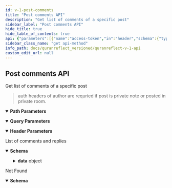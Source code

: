 ```yaml
---
id: v-1-post-comments
title: "Post comments API"
description: "Get list of comments of a specific post"
sidebar_label: "Post comments API"
hide_title: true
hide_table_of_contents: true
api: {"parameters":[{"name":"access-token","in":"header","schema":{"type":"string"},"description":"user access token"},{"name":"client","in":"header","schema":{"type":"string"},"description":"client access token"},{"name":"expiry","in":"header","schema":{"type":"string"},"example":"1531315250","description":"timestamp of token expiry "},{"name":"token-type","in":"header","schema":{"type":"string"},"example":"Bearer","description":"access token type"},{"name":"uid","in":"header","schema":{"type":"string"},"example":"user@quranreflect.com","description":"user uid"},{"name":"client_auth_token","in":"query","required":true,"schema":{"type":"string"},"description":"Client API token"},{"schema":{"type":"integer"},"name":"post_id","in":"path","required":true,"description":"post id"}],"responses":{"200":{"description":"List of comments and replies","content":{"application/json":{"schema":{"type":"object","x-examples":{"Example 1":{"success":true,"data":{"comments":[{"id":51,"body":"So you think we should turn this project from non-profit to profitable company :)","is_private":false,"hidden":false,"created_at":"2018-02-04T03:02:36.000Z","comment_policy_show":true,"parent_id":null,"children":[],"author":{"id":15,"username":"muneebarrabi","name":"منيب","first_name":"منيب","last_name":"","verified":false,"profile_img":":s3_path_url/?1587852641","followed":false,"original_profile_img":":s3_path_url/?1587852641","rooms_list":[],"display_name":"منيب","user_type":"student"}},{"id":68,"body":"There is no harm in doing so, especially if it means we are provided with a better product and/or service. Remember 'making profit' ≠ 'greed'","is_private":false,"hidden":false,"created_at":"2018-05-20T21:56:38.000Z","comment_policy_show":true,"parent_id":null,"children":[],"author":{"id":150,"username":"Fahd_Baig","name":"Fahd","first_name":"Fahd","last_name":"","verified":false,"profile_img":":s3_path_url/?1586814893","followed":false,"original_profile_img":":s3_path_url/?1586814893","rooms_list":[],"display_name":"Fahd","user_type":null}}]}}},"properties":{"success":{"type":"boolean"},"data":{"type":"object","properties":{"comments":{"type":"array","items":{"type":"object","x-examples":{"Example 1":{"id":68,"body":"There is no harm in doing so, especially if it means we are provided with a better product and/or service. Remember 'making profit' ≠ 'greed'","is_private":false,"hidden":false,"created_at":"2018-05-20T21:56:38.000Z","comment_policy_show":true,"parent_id":null,"children":[],"author":{"id":150,"username":"Fahd_Baig","name":"Fahd","first_name":"Fahd","last_name":"","verified":false,"profile_img":":s3_path_url/?1586814893","followed":false,"original_profile_img":":s3_path_url/?1586814893","rooms_list":[],"display_name":"Fahd","user_type":null}}},"properties":{"id":{"type":"integer"},"body":{"type":"string"},"is_private":{"type":"boolean"},"hidden":{"type":"boolean"},"created_at":{"type":"string"},"comment_policy_show":{"type":"boolean"},"parent_id":{"description":"parent comment id if this is a reply to another comment","nullable":true},"children":{"type":"array","description":"Comment replies","items":"circular(Comment)"},"author":{"type":"object","properties":{"id":{"type":"integer"},"username":{"type":"string"},"name":{"type":"string"},"first_name":{"type":"string"},"last_name":{"type":"string"},"verified":{"type":"boolean"},"profile_img":{"type":"string"},"followed":{"type":"boolean"},"original_profile_img":{"type":"string"},"rooms_list":{"type":"array","items":{"type":"object"}},"display_name":{"type":"string"},"user_type":{"nullable":true}}}},"title":"Comment","description":"QuranReflect Comment model."}}}}}}}}},"404":{"description":"Not Found","content":{"application/json":{"schema":{"type":"object","properties":{"status":{"type":"integer"},"success":{"type":"boolean"},"error":{"type":"string"}},"x-examples":{"Example 1":{"status":404,"success":false,"error":"Couldn't find Post with 'id'=4"}}},"examples":{"Post not found":{"value":{"status":404,"success":false,"error":"Couldn't find Post with 'id'=4"}}}}}}},"tags":["Comments"],"operationId":"v1-post-comments","description":"Get list of comments of a specific post\n\n> auth headers of author are requried if post is private note or posted in private room.","method":"get","path":"/v1/posts/{post_id}/comments","servers":[{"url":"https://quranreflect.com","description":"Production"}],"securitySchemes":{"apikey":{"name":"client_auth_token","type":"apiKey","in":"query"}},"info":{"title":"QuranReflect V1 API","description":"QuranReflect V1 APIs allows your app to interact with https://quranreflect.com resources. \n\n ## Getting started \n\n Our APIs are not public and require an API key. Please contact us via email `amer@qreflect.com` to get yours. \n\n ## User-specific APIs  \n\n All user-specific APIs (For example [Creating a post](/docs/quranreflect_versioned/quranreflect-v-1-api)) require the following headers:  \n\n - `access-token` the user access token, this token can be changed with every request. \n\n - `token-type`  value should always be `Bearer`. \n\n - `client` the client token, this too can be changed with every request. \n\n - `expiry` unix timestamp (in seconds) to indicate when access token will expire. \n\n - `uid` user's unique identifier. \n\n - `Authorization`: complete authorization header. Sample value `Bearer eyJhY2Nlc3MtdG9rZW4iOiJ4cjBrb3g1eXdVM3JrelVMZjhVUzlBIiwidG9rZW4tdHlwZSI6IkJlYXJlciIsImNsaWVudCI6IkpQeFJCRTloVmRBbDlTX1BVdEhJN2ciLCJleHBpcnkiOiIxNzA1OTQwNTQ3IiwidWlkIjoiYW1lci5hYmJhc0BtYWlsaW5hdG9yLmNvbSJ9`. \n\n The values of `access-token`, `client`, `expiry`, and `uid` headers will be returned in the response of [User Sign in API](/docs/quranreflect_versioned/user-signin).","version":"1.0.0"},"postman":{"name":"Post comments API","description":{"content":"Get list of comments of a specific post\n\n> auth headers of author are requried if post is private note or posted in private room.","type":"text/plain"},"url":{"path":["v1","posts",":post_id","comments"],"host":["{{baseUrl}}"],"query":[{"disabled":false,"description":{"content":"(Required) Client API token","type":"text/plain"},"key":"client_auth_token","value":""}],"variable":[{"disabled":false,"description":{"content":"(Required) post id","type":"text/plain"},"type":"any","value":"","key":"post_id"}]},"header":[{"disabled":false,"description":{"content":"user access token","type":"text/plain"},"key":"access-token","value":""},{"disabled":false,"description":{"content":"client access token","type":"text/plain"},"key":"client","value":""},{"disabled":false,"description":{"content":"timestamp of token expiry ","type":"text/plain"},"key":"expiry","value":""},{"disabled":false,"description":{"content":"access token type","type":"text/plain"},"key":"token-type","value":""},{"disabled":false,"description":{"content":"user uid","type":"text/plain"},"key":"uid","value":""},{"key":"Accept","value":"application/json"}],"method":"GET"}}
sidebar_class_name: "get api-method"
info_path: docs/quranreflect_versioned/quranreflect-v-1-api
custom_edit_url: null
---
```



## Post comments API



Get list of comments of a specific post

> auth headers of author are requried if post is private note or posted in private room.

<details style={{"marginBottom":"1rem"}} data-collapsed={false} open={true}><summary style={{}}><strong>Path Parameters</strong></summary><div><ul><ParamsItem className={"paramsItem"} param={{"schema":{"type":"integer"},"name":"post_id","in":"path","required":true,"description":"post id"}}></ParamsItem></ul></div></details><details style={{"marginBottom":"1rem"}} data-collapsed={false} open={true}><summary style={{}}><strong>Query Parameters</strong></summary><div><ul><ParamsItem className={"paramsItem"} param={{"name":"client_auth_token","in":"query","required":true,"schema":{"type":"string"},"description":"Client API token"}}></ParamsItem></ul></div></details><details style={{"marginBottom":"1rem"}} data-collapsed={false} open={true}><summary style={{}}><strong>Header Parameters</strong></summary><div><ul><ParamsItem className={"paramsItem"} param={{"name":"access-token","in":"header","schema":{"type":"string"},"description":"user access token"}}></ParamsItem><ParamsItem className={"paramsItem"} param={{"name":"client","in":"header","schema":{"type":"string"},"description":"client access token"}}></ParamsItem><ParamsItem className={"paramsItem"} param={{"name":"expiry","in":"header","schema":{"type":"string"},"example":"1531315250","description":"timestamp of token expiry "}}></ParamsItem><ParamsItem className={"paramsItem"} param={{"name":"token-type","in":"header","schema":{"type":"string"},"example":"Bearer","description":"access token type"}}></ParamsItem><ParamsItem className={"paramsItem"} param={{"name":"uid","in":"header","schema":{"type":"string"},"example":"user@quranreflect.com","description":"user uid"}}></ParamsItem></ul></div></details><div><ApiTabs><TabItem label={"200"} value={"200"}><div>

List of comments and replies

</div><div><MimeTabs schemaType={"response"}><TabItem label={"application/json"} value={"application/json"}><SchemaTabs><TabItem label={"Schema"} value={"Schema"}><details style={{}} data-collapsed={false} open={true}><summary style={{"textAlign":"left"}}><strong>Schema</strong></summary><div style={{"textAlign":"left","marginLeft":"1rem"}}></div><ul style={{"marginLeft":"1rem"}}><SchemaItem collapsible={false} name={"success"} required={false} schemaName={"boolean"} qualifierMessage={undefined} schema={{"type":"boolean"}}></SchemaItem><SchemaItem collapsible={true} className={"schemaItem"}><details style={{}}><summary style={{}}><strong>data</strong><span style={{"opacity":"0.6"}}> object</span></summary><div style={{"marginLeft":"1rem"}}><SchemaItem collapsible={true} className={"schemaItem"}><details style={{}}><summary style={{}}><strong>comments</strong><span style={{"opacity":"0.6"}}> object[]</span></summary><div style={{"marginLeft":"1rem"}}><li><div style={{"fontSize":"var(--ifm-code-font-size)","opacity":"0.6","marginLeft":"-.5rem","paddingBottom":".5rem"}}>Array [</div></li><SchemaItem collapsible={false} name={"id"} required={false} schemaName={"integer"} qualifierMessage={undefined} schema={{"type":"integer"}}></SchemaItem><SchemaItem collapsible={false} name={"body"} required={false} schemaName={"string"} qualifierMessage={undefined} schema={{"type":"string"}}></SchemaItem><SchemaItem collapsible={false} name={"is_private"} required={false} schemaName={"boolean"} qualifierMessage={undefined} schema={{"type":"boolean"}}></SchemaItem><SchemaItem collapsible={false} name={"hidden"} required={false} schemaName={"boolean"} qualifierMessage={undefined} schema={{"type":"boolean"}}></SchemaItem><SchemaItem collapsible={false} name={"created_at"} required={false} schemaName={"string"} qualifierMessage={undefined} schema={{"type":"string"}}></SchemaItem><SchemaItem collapsible={false} name={"comment_policy_show"} required={false} schemaName={"boolean"} qualifierMessage={undefined} schema={{"type":"boolean"}}></SchemaItem><SchemaItem collapsible={false} name={"parent_id"} required={false} schemaName={""} qualifierMessage={undefined} schema={{"description":"parent comment id if this is a reply to another comment","nullable":true}}></SchemaItem><SchemaItem collapsible={false} name={"children"} required={false} schemaName={"undefined[]"} qualifierMessage={undefined} schema={{"type":"array","description":"Comment replies","items":"circular(Comment)"}}></SchemaItem><SchemaItem collapsible={true} className={"schemaItem"}><details style={{}}><summary style={{}}><strong>author</strong><span style={{"opacity":"0.6"}}> object</span></summary><div style={{"marginLeft":"1rem"}}><SchemaItem collapsible={false} name={"id"} required={false} schemaName={"integer"} qualifierMessage={undefined} schema={{"type":"integer"}}></SchemaItem><SchemaItem collapsible={false} name={"username"} required={false} schemaName={"string"} qualifierMessage={undefined} schema={{"type":"string"}}></SchemaItem><SchemaItem collapsible={false} name={"name"} required={false} schemaName={"string"} qualifierMessage={undefined} schema={{"type":"string"}}></SchemaItem><SchemaItem collapsible={false} name={"first_name"} required={false} schemaName={"string"} qualifierMessage={undefined} schema={{"type":"string"}}></SchemaItem><SchemaItem collapsible={false} name={"last_name"} required={false} schemaName={"string"} qualifierMessage={undefined} schema={{"type":"string"}}></SchemaItem><SchemaItem collapsible={false} name={"verified"} required={false} schemaName={"boolean"} qualifierMessage={undefined} schema={{"type":"boolean"}}></SchemaItem><SchemaItem collapsible={false} name={"profile_img"} required={false} schemaName={"string"} qualifierMessage={undefined} schema={{"type":"string"}}></SchemaItem><SchemaItem collapsible={false} name={"followed"} required={false} schemaName={"boolean"} qualifierMessage={undefined} schema={{"type":"boolean"}}></SchemaItem><SchemaItem collapsible={false} name={"original_profile_img"} required={false} schemaName={"string"} qualifierMessage={undefined} schema={{"type":"string"}}></SchemaItem><SchemaItem collapsible={false} name={"rooms_list"} required={false} schemaName={"object[]"} qualifierMessage={undefined} schema={{"type":"array","items":{"type":"object"}}}></SchemaItem><SchemaItem collapsible={false} name={"display_name"} required={false} schemaName={"string"} qualifierMessage={undefined} schema={{"type":"string"}}></SchemaItem><SchemaItem collapsible={false} name={"user_type"} required={false} schemaName={""} qualifierMessage={undefined} schema={{"nullable":true}}></SchemaItem></div></details></SchemaItem><li><div style={{"fontSize":"var(--ifm-code-font-size)","opacity":"0.6","marginLeft":"-.5rem"}}>]</div></li></div></details></SchemaItem></div></details></SchemaItem></ul></details></TabItem><TabItem label={"Example (from schema)"} value={"Example (from schema)"}><ResponseSamples responseExample={"{\n  \"success\": true,\n  \"data\": {\n    \"comments\": [\n      {\n        \"id\": 0,\n        \"body\": \"string\",\n        \"is_private\": true,\n        \"hidden\": true,\n        \"created_at\": \"string\",\n        \"comment_policy_show\": true,\n        \"children\": [\n          null\n        ],\n        \"author\": {\n          \"id\": 0,\n          \"username\": \"string\",\n          \"name\": \"string\",\n          \"first_name\": \"string\",\n          \"last_name\": \"string\",\n          \"verified\": true,\n          \"profile_img\": \"string\",\n          \"followed\": true,\n          \"original_profile_img\": \"string\",\n          \"rooms_list\": [\n            {}\n          ],\n          \"display_name\": \"string\"\n        }\n      }\n    ]\n  }\n}"} language={"json"}></ResponseSamples></TabItem></SchemaTabs></TabItem></MimeTabs></div></TabItem><TabItem label={"404"} value={"404"}><div>

Not Found

</div><div><MimeTabs schemaType={"response"}><TabItem label={"application/json"} value={"application/json"}><SchemaTabs><TabItem label={"Schema"} value={"Schema"}><details style={{}} data-collapsed={false} open={true}><summary style={{"textAlign":"left"}}><strong>Schema</strong></summary><div style={{"textAlign":"left","marginLeft":"1rem"}}></div><ul style={{"marginLeft":"1rem"}}><SchemaItem collapsible={false} name={"status"} required={false} schemaName={"integer"} qualifierMessage={undefined} schema={{"type":"integer"}}></SchemaItem><SchemaItem collapsible={false} name={"success"} required={false} schemaName={"boolean"} qualifierMessage={undefined} schema={{"type":"boolean"}}></SchemaItem><SchemaItem collapsible={false} name={"error"} required={false} schemaName={"string"} qualifierMessage={undefined} schema={{"type":"string"}}></SchemaItem></ul></details></TabItem><TabItem label={"Example (from schema)"} value={"Example (from schema)"}><ResponseSamples responseExample={"{\n  \"status\": 0,\n  \"success\": true,\n  \"error\": \"string\"\n}"} language={"json"}></ResponseSamples></TabItem><TabItem label={"Post not found"} value={"Post not found"}><ResponseSamples responseExample={"{\n  \"status\": 404,\n  \"success\": false,\n  \"error\": \"Couldn't find Post with 'id'=4\"\n}"} language={"json"}></ResponseSamples></TabItem></SchemaTabs></TabItem></MimeTabs></div></TabItem></ApiTabs></div>
      